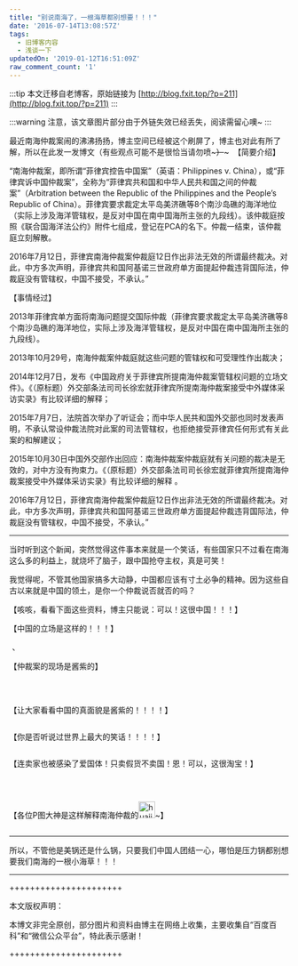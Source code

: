 ```yaml
---
title: "别说南海了，一根海草都别想要！！！"
date: '2016-07-14T13:08:57Z'
tags:
  - 旧博客内容
  - 浅谈一下
updatedOn: '2019-01-12T16:51:09Z'
raw_comment_count: '1'
---
```


:::tip
本文迁移自老博客，原始链接为 [http://blog.fxit.top/?p=211](http://blog.fxit.top/?p=211)
:::

:::warning
注意，该文章图片部分由于外链失效已经丢失，阅读需留心噢~
:::

最近南海仲裁案闹的沸沸扬扬，博主空间已经被这个刷屏了，博主也对此有所了解，所以在此发一发博文（有些观点可能不是很恰当请勿喷~~~）~~~
<img alt="" src="https://oss.192168123.xyz/image/old-fxblog-img/d05b7b8dbdc28c445dbc2a0f2384fb9a.png"/>
【简要介绍】

“南海仲裁案，即所谓“菲律宾控告中国案”（英语：Philippines v. China），或“菲律宾诉中国仲裁案”，全称为“菲律宾共和国和中华人民共和国之间的仲裁案”（Arbitration between the Republic of the Philippines and the People’s Republic of China）。菲律宾要求裁定太平岛美济礁等8个南沙岛礁的海洋地位（实际上涉及海洋管辖权，是反对中国在南中国海所主张的九段线）。该仲裁庭按照《联合国海洋法公约》附件七组成，登记在PCA的名下。仲裁一结束，该仲裁庭立刻解散。

2016年7月12日，菲律宾南海仲裁案仲裁庭12日作出非法无效的所谓最终裁决。对此，中方多次声明，菲律宾共和国阿基诺三世政府单方面提起仲裁违背国际法，仲裁庭没有管辖权，中国不接受，不承认。”

【事情经过】

2013年菲律宾单方面将南海问题提交国际仲裁（菲律宾要求裁定太平岛美济礁等8个南沙岛礁的海洋地位，实际上涉及海洋管辖权，是反对中国在南中国海所主张的九段线）。

2013年10月29号，南海仲裁案仲裁庭就这些问题的管辖权和可受理性作出裁决；

2014年12月7日，发布《中国政府关于菲律宾所提南海仲裁案管辖权问题的立场文件》。《（原标题）外交部条法司司长徐宏就菲律宾所提南海仲裁案接受中外媒体采访实录》有比较详细的解释；

2015年7月7日，法院首次举办了听证会；而中华人民共和国外交部也同时发表声明，不承认常设仲裁法院对此案的司法管辖权，也拒绝接受菲律宾任何形式有关此案的和解建议；

2015年10月30日中国外交部作出回应：南海仲裁案仲裁庭就有关问题的裁决是无效的，对中方没有拘束力。《（原标题）外交部条法司司长徐宏就菲律宾所提南海仲裁案接受中外媒体采访实录》有比较详细的解释 。

2016年7月12日，菲律宾南海仲裁案仲裁庭12日作出非法无效的所谓最终裁决。对此，中方多次声明，菲律宾共和国阿基诺三世政府单方面提起仲裁违背国际法，仲裁庭没有管辖权，中国不接受，不承认。”

*************************************************

当时听到这个新闻，突然觉得这件事本来就是一个笑话，有些国家只不过看在南海这么多的利益上，就烧坏了脑子，跟中国抢夺主权，真是可笑！

我觉得呢，不管其他国家搞多大动静，中国都应该有寸土必争的精神。因为这些自古以来就是中国的领土，是你一个仲裁说否就否的吗？

【咳咳，看看下面这些资料，博主只能说：可以！这很中国！！！】

【中国的立场是这样的！！！】

<img alt="640" height="1" src="https://oss.192168123.xyz/image/error_img.png?https://blog.fxit.top/wp-content/uploads/2016/07/640.jpg" width="1"/>
<img alt="" src="https://oss.192168123.xyz/image/old-fxblog-img/6de2cbd3566f19ae52998994fcd13471.jpg"/>、

【仲裁案的现场是酱紫的】

 

<img alt="" src="https://oss.192168123.xyz/image/old-fxblog-img/ee22a3fb563943baccc9df3c2734dcdf.jpg"/>

【让大家看看中国的真面貌是酱紫的！！！！】

<img alt="" src="https://oss.192168123.xyz/image/old-fxblog-img/ceffe9ccc0a51c397af24387aa654cc2.jpg"/>

【你是否听说过世界上最大的笑话！！！！】

<img alt="" src="https://oss.192168123.xyz/image/old-fxblog-img/d2d868496b81a3e7a75f255c92e0b9dd.jpg"/>

【连卖家也被感染了爱国体！只卖假货不卖国！恩！可以，这很淘宝！】

<img alt="" src="https://oss.192168123.xyz/image/old-fxblog-img/f17877b86a1bc4db271caa6b45d975bd.jpg"/>

 

【各位P图大神是这样解释南海仲裁的<img alt="huaji" height="30" src="https://oss.192168123.xyz/image/old-fxblog-img/b3feb226df2da956ff34fd7cdbd6ec4c.png" width="30"/>~】

<img alt="" src="https://oss.192168123.xyz/image/old-fxblog-img/da2b8deba32d65dfcf5c1c02372eb550.jpg"/>

**********************************************

所以，不管他是美锅还是什么锅，只要我们中国人团结一心，哪怕是压力锅都别想要我们南海的一根小海草！！！

***********************************************

++++++++++++++++++++++

本文版权声明：

本博文非完全原创，部分图片和资料由博主在网络上收集，主要收集自“百度百科”和“微信公众平台”，特此表示感谢！

++++++++++++++++++++++
